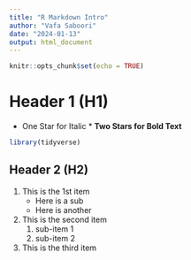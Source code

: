 ```yaml
---
title: "R Markdown Intro"
author: "Vafa Saboori"
date: "2024-01-13"
output: html_document
---
```


```r
knitr::opts_chunk$set(echo = TRUE)
```

# Header 1 (H1)
* One Star for Italic *
** Two Stars for Bold Text **

```r
library(tidyverse)
```

## Header 2 (H2)

1. This is the 1st item
    - Here is a sub
    - Here is another
1. This is the second item
    1. sub-item 1
    1. sub-item 2
1. This is the third item
<!-- Maybe you want to reorder your list, therefore 1. for all items -->



